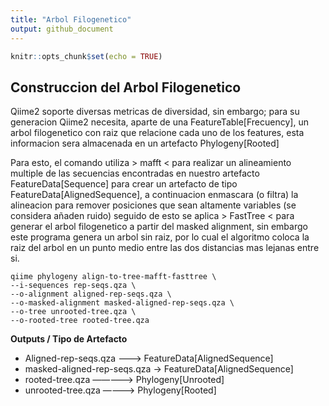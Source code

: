 ---
title: "Arbol Filogenetico"
output: github_document
---

```{r setup, include=FALSE}
knitr::opts_chunk$set(echo = TRUE)
```

## Construccion del Arbol Filogenetico

Qiime2 soporte diversas metricas de diversidad, sin embargo; para su generacion Qiime2 necesita, aparte de una FeatureTable[Frecuency], un arbol filogenetico con raiz que relacione cada uno de los features, esta informacion sera almacenada en un artefacto Phylogeny[Rooted]  

Para esto, el comando utiliza > mafft < para realizar un alineamiento multiple de las secuencias encontradas en nuestro artefacto FeatureData[Sequence] para crear un artefacto de tipo FeatureData[AlignedSequence], a continuacion enmascara (o filtra) la alineacion para remover posiciones que sean altamente variables (se considera añaden ruido) seguido de esto se aplica > FastTree < para generar el arbol filogenetico a partir del masked alignment, sin embargo este programa genera un arbol sin raiz, por lo cual el algoritmo coloca la raiz del arbol en un punto medio entre las dos distancias mas lejanas entre si.

```{}
qiime phylogeny align-to-tree-mafft-fasttree \
--i-sequences rep-seqs.qza \
--o-alignment aligned-rep-seqs.qza \
--o-masked-alignment masked-aligned-rep-seqs.qza \
--o-tree unrooted-tree.qza \
--o-rooted-tree rooted-tree.qza
```

**Outputs / Tipo de Artefacto**

- Aligned-rep-seqs.qza --------> FeatureData[AlignedSequence]
- masked-aligned-rep-seqs.qza -> FeatureData[AlignedSequence]
- rooted-tree.qza -------------> Phylogeny[Unrooted]
- unrooted-tree.qza -----------> Phylogeny[Rooted]
